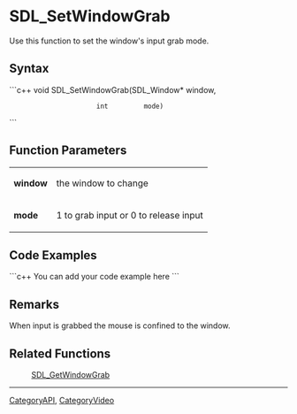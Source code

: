 <!-- pragma section-numbers off -->
<!-- pragma disable-camelcase -->

= SDL_SetWindowGrab =
Use this function to set the window's input grab mode.


== Syntax ==
```c++
void SDL_SetWindowGrab(SDL_Window* window,
                       int         mode)
```

== Function Parameters ==
{|
|'''window'''
|the window to change
|-
|'''mode'''
|1 to grab input or 0 to release input
|}

== Code Examples ==
```c++
You can add your code example here
```

== Remarks ==
When input is grabbed the mouse is confined to the window.

== Related Functions ==
:[[SDL_GetWindowGrab]]

----
[[CategoryAPI]], [[CategoryVideo]]
